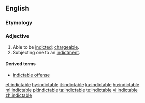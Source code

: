 ==English==

===Etymology===
{{rfe|lang=en}}

===Adjective===
{{en-adj}}
# Able to be [[indict]]ed; [[chargeable]].
# Subjecting one to an [[indictment]].

====Derived terms====
* [[indictable offense]]

[[et:indictable]]
[[hy:indictable]]
[[it:indictable]]
[[ku:indictable]]
[[hu:indictable]]
[[ml:indictable]]
[[pl:indictable]]
[[ta:indictable]]
[[te:indictable]]
[[vi:indictable]]
[[zh:indictable]]